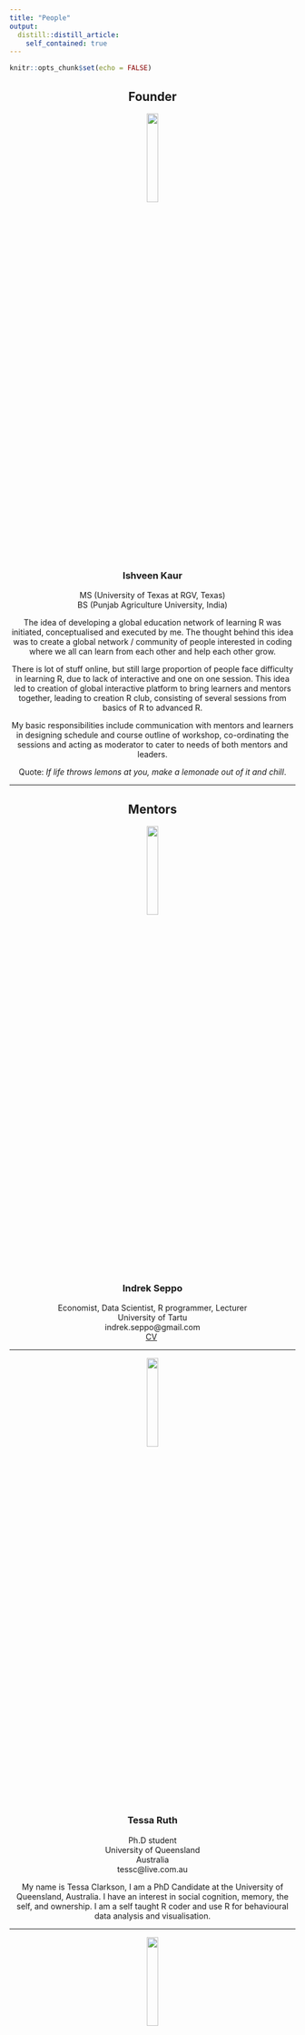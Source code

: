 ```yaml
---
title: "People"
output: 
  distill::distill_article:
    self_contained: true
---
```


```r
knitr::opts_chunk$set(echo = FALSE)
```

<center>

## Founder

![](assets/images/female.png){width="20%"}\


### Ishveen Kaur\
MS (University of Texas at RGV, Texas)\
BS (Punjab Agriculture University, India)\

The idea of developing a global education network of learning R was initiated, conceptualised and executed by me. The thought behind this idea was to create a global network / community of people interested in coding where we all can learn from each other and help each other grow.\

There is lot of stuff online, but still large proportion of people face difficulty in learning R, due to lack of interactive and one on one session. This idea led to creation of global interactive platform to bring learners and mentors together, leading to creation R club, consisting of several sessions from basics of R to advanced R.\

My basic responsibilities include communication with mentors and learners in designing schedule and course outline of workshop, co-ordinating the sessions and acting as moderator to cater to needs of both mentors and leaders.\

Quote: *If life throws lemons at you, make a lemonade out of it and chill*.


***

## Mentors

![](assets/images/indrek.jpg){width="20%"}\

### Indrek Seppo\
Economist, Data Scientist, R programmer, Lecturer\
University of Tartu\
indrek.seppo@gmail.com\
[CV](R_Eng_2020/CV_IndrekSeppo_eng.pdf)\  

***

![](assets/images/female.png){width="20%"}\

### Tessa Ruth\

Ph.D student\
University of Queensland\
Australia\
tessc@live.com.au\

My name is Tessa Clarkson, I am a PhD Candidate at the University of Queensland, Australia. I have an interest in social cognition, memory, the self, and ownership. I am a self taught R coder and use R for behavioural data analysis and visualisation.\

***

![](assets/images/male.png){width="20%"}\

### Faustino Delgado Camacho\
Genotypic Data Analyst\
\
Mexico\
faustdelcam@gmail.com\

***

![](assets/images/elijah.png){width="20%"}\

### Elijah Appiah\
Ghana\
Economist by profession, and passionate about Data Science and AI.\

*Technical Skills*: Excel, SPSS, Stata, Eviews, Python, R, Tableau, Power BI, Google, TensorFlow.\

*Skills in R*: Basics in R, Data Types and Structures, Data Manipulation and Wrangling, Statistical Analysis, Tidyverse, Tidymodels for Machine Learning, Blogdown, Markdown, Shiny Web Applications, Time Series Analysis.\

appiahelijah497897@gmail.com\

</center>


## Webmasters {.appendix}

:::::: {style="display: flex; "}

::: {.column width="25%"}

![](assets/images/profile.png){width="80%"}

:::

::: {.column width="75%}

#### KAMARUL ARIFFIN MANSOR\
Designation: Senior Lecturer (Applied Statistics)\
Affiliation: MARA University of Technology, Malaysia\
Email: kamarul.ariffin.167118@gmail.com\
[Website](https://ariff118.github.io/kamansor.github.io/)

:::

::::::

